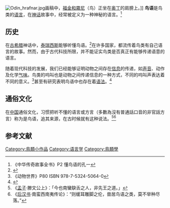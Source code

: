 [[File:Odin_hrafnar.jpg|thumb]]画稿中，[[福金和霧尼|福金和霧尼]]（鸟）正坐在[[奥丁|奥丁]]的肩膀上。]]
'''鸟语'''是鸟类的[[语言|语言]]，在[[神话|神话]]故事中，经常被定义为一种神秘的语言。<ref>《中华传奇故事全书》P2 懂鸟语的孔一</ref>

== 历史 ==
在[[古希腊|古希腊]]神话中，[[泰瑞西斯|泰瑞西斯]]能够听懂鸟语。<ref>{{cite news|title=古希腊神话故事：泰瑞西斯（中英文）|url=http://www.233.com/yw/wlh/20130228/131416643.html|accessdate=2013-10-01|archive-date=2013-10-04|archive-url=https://web.archive.org/web/20131004231823/http://www.233.com/yw/wlh/20130228/131416643.html|dead-url=no}}</ref>在许多国家，都流传着鸟类有自己语言的故事。然而，由于古代科技所限，并不能证实鸟类是否真正有能够传递语意的语言。

随着现代科技的发展，我们已经能够证明动物之间存在[[信息|信息]]的传递，如[[声音|声音]]、动作及化学[[气味|气味]]。鸟类的呜叫也是动物之间传递信息的一种方式，不同的呜叫声表达着不同的意义。<ref>《动物世界》P80 ISBN 978-7-5324-5064-0</ref>甚至有研究表明鸟语中也存在着[[语法|语法]]。<ref>{{cite news|title=鸟语也有语法 人类不是唯一使用语法物种|url=http://tech.ifeng.com/discovery/life/detail_2013_07/10/27334089_0.shtml|accessdate=2013-10-01|publisher=凤凰科技|archive-date=2013-10-05|archive-url=https://web.archive.org/web/20131005001056/http://tech.ifeng.com/discovery/life/detail_2013_07/10/27334089_0.shtml|dead-url=no}}</ref>

== 通俗文化 ==
在[[中国|中国]]通俗文化，习惯把听不懂的语言或方言（多數為沒有普通話口音的非官話方言）称为是鸟语，追其来源，在古时候就有这种说法。<ref>《[[孟子_(书)|孟子]]·滕文公上》：「今也南蠻鴃舌之人，非先王之道。」</ref><ref>《[[后汉书|后汉书]]·南蛮西南夷传论》：“则缓耳雕脚之伦，兽居鸟语之类，莫不举种尽落。”</ref>

== 参考文献 ==
{{reflist}}

{{bird-stub}}

[[Category:鳥類小作品|Category:鳥類小作品]]
[[Category:语言学|Category:语言学]]
[[Category:鳥類學|Category:鳥類學]]